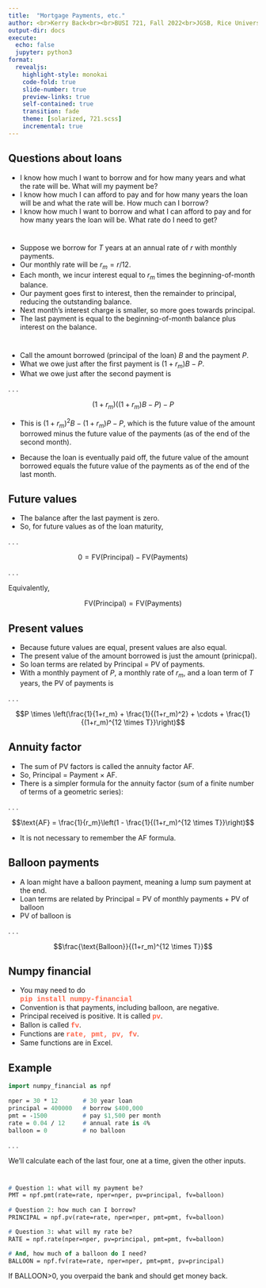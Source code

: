```yaml
---
title:  "Mortgage Payments, etc."
author: <br>Kerry Back<br><br>BUSI 721, Fall 2022<br>JGSB, Rice University
output-dir: docs
execute:
  echo: false
  jupyter: python3
format: 
  revealjs:
    highlight-style: monokai
    code-fold: true
    slide-number: true
    preview-links: true
    self-contained: true
    transition: fade
    theme: [solarized, 721.scss]
    incremental: true
---
```


## Questions about loans

- I know how much I want to borrow and for how many years and what the rate will be.  What will my payment be?
- I know how much I can afford to pay and for how many years the loan will be and what the rate will be.  How much can I borrow?
- I know how much I want to borrow and what I can afford to pay and for how many years the loan will be.  What rate do I need to get?

#

- Suppose we borrow for $T$ years at an annual rate of $r$ with monthly payments.
- Our monthly rate will be $r_m = r/12$.
- Each month, we incur interest equal to $r_m$ times the beginning-of-month balance.  
- Our payment goes first to interest, then the remainder to principal, reducing the outstanding balance.
- Next month's interest charge is smaller, so more goes towards principal.
- The last payment is equal to the beginning-of-month balance plus interest on the balance.

#

- Call the amount borrowed (principal of the loan) $B$ and the payment $P$.
- What we owe just after the first payment is
$(1+r_m)B-P$.
- What we owe just after the second payment is
 
 . . .

$$(1+r_m)((1+r_m)B - P) - P$$

- This is $(1+r_m)^2 B - (1+r_m)P - P$, which is the future value of the amount borrowed minus the future value of the payments (as of the end of the second month).

- Because the loan is eventually paid off, the future value of the amount borrowed equals the future value of the payments as of the end of the last month.

## Future values

- The balance after the last payment is zero.
- So, for future values as of the loan maturity,

. . .

$$0 = \text{FV(Principal)} - \text{FV(Payments)}$$

. . .

Equivalently,

$$\text{FV(Principal)} = \text{FV(Payments)}$$

## Present values

- Because future values are equal, present values are also equal.
- The present value of the amount borrowed is just the amount (prinicpal).
- So loan terms are related by Principal = PV of payments.
- With a monthly payment of $P$, a monthly rate of $r_m$, and a loan term of $T$ years, the PV of payments is

. . .

$$P \times \left(\frac{1}{1+r_m} + \frac{1}{(1+r_m)^2} + \cdots + \frac{1}{(1+r_m)^{12 \times T}}\right)$$

## Annuity factor

- The sum of PV factors is called the annuity factor AF.
- So, Principal = Payment $\times$ AF.
- There is a simpler formula for the annuity factor (sum of a finite number of terms of a geometric series):

. . .

$$\text{AF} = \frac{1}{r_m}\left(1 - \frac{1}{(1+r_m)^{12 \times T}}\right)$$

- It is not necessary to remember the AF formula.

## Balloon payments

- A loan might have a balloon payment, meaning a lump sum payment at the end.
- Loan terms are related by Principal = PV of monthly payments + PV of balloon
- PV of balloon is

. . .

$$\frac{\text{Balloon}}{(1+r_m)^{12 \times T}}$$

## Numpy financial

- You may need to do 
<br>[pip install numpy-financial]{style="font-family:courier; font-weight:bold; color:tomato;"}
- Convention is that payments, including balloon, are negative.
- Principal received is positive.  It is called [pv]{style="font-family:courier; font-weight:bold; color:tomato;"}.
- Ballon is called [fv]{style="font-family:courier; font-weight:bold; color:tomato;"}.
- Functions are [rate, pmt, pv, fv]{style="font-family:courier; font-weight:bold; color:tomato;"}.
- Same functions are in Excel.

## Example


```p
import numpy_financial as npf
 
nper = 30 * 12       # 30 year loan
principal = 400000   # borrow $400,000
pmt = -1500          # pay $1,500 per month
rate = 0.04 / 12     # annual rate is 4%
balloon = 0          # no balloon
```

. . .

We'll calculate each of the last four, one at a time, given the other inputs.

#

```.p
# Question 1: what will my payment be?
PMT = npf.pmt(rate=rate, nper=nper, pv=principal, fv=balloon)
 
# Question 2: how much can I borrow?
PRINCIPAL = npf.pv(rate=rate, nper=nper, pmt=pmt, fv=balloon)

# Question 3: what will my rate be?
RATE = npf.rate(nper=nper, pv=principal, pmt=pmt, fv=balloon)

# And, how much of a balloon do I need?
BALLOON = npf.fv(rate=rate, nper=nper, pmt=pmt, pv=principal)
```

If BALLOON>0, you overpaid the bank and should get money back.